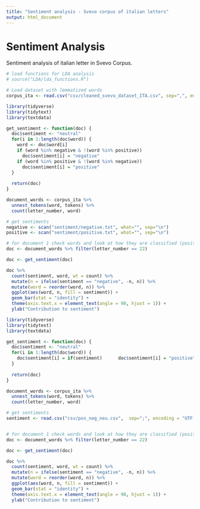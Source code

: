 ```yaml
---
title: "Sentiment analysis - Svevo corpus of italian letters"
output: html_document
---
```


# Sentiment Analysis
Sentiment analysis of italian letter in Svevo Corpus.

```r
# load functions for LDA analysis
# source("LDA/lda_functions.R")

# Load dataset with lemmatized words
corpus_ita <- read.csv("csv/cleaned_svevo_dataset_ITA.csv", sep=",", encoding = "UTF-8")

```


```r
library(tidyverse)
library(tidytext)
library(textdata)

get_sentiment <- function(doc) {
  doc$sentiment <- "neutral"
  for(i in 1:length(doc$word)) {
    word <- doc$word[i]
    if (word %in% negative & !(word %in% positive)) 
      doc$sentiment[i] = "negative"
    if (word %in% positive & !(word %in% negative))
      doc$sentiment[i] = "positive"
  }
  
  return(doc)
}

document_words <- corpus_ita %>%
  unnest_tokens(word, tokens) %>%
  count(letter_number, word)

# get sentiments
negative <- scan("sentiment/negative.txt", what="", sep="\n")
positive <- scan("sentiment/positive.txt", what="", sep="\n")

# for document 1 check words and look at how they are classified (positive or negative)
doc <- document_words %>% filter(letter_number == 22) 

doc <- get_sentiment(doc)

doc %>%
  count(sentiment, word, wt = count) %>%
  mutate(n = ifelse(sentiment == "negative", -n, n)) %>%
  mutate(word = reorder(word, n)) %>%
  ggplot(aes(word, n, fill = sentiment)) +
  geom_bar(stat = "identity") +
  theme(axis.text.x = element_text(angle = 90, hjust = 1)) +
  ylab("Contribution to sentiment")

```


```r
library(tidyverse)
library(tidytext)
library(textdata)

get_sentiment <- function(doc) {
  doc$sentiment <- "neutral"
  for(i in 1:length(doc$word)) {
    doc$sentiment[i] = if(sentiment)      doc$sentiment[i] = "positive"
  }
  
  return(doc)
}

document_words <- corpus_ita %>%
  unnest_tokens(word, tokens) %>%
  count(letter_number, word)

# get sentiments
sentiment <- read.csv("csv/pos_neg_neu.csv",  sep=";", encoding = "UTF-8")


# for document 1 check words and look at how they are classified (positive or negative)
doc <- document_words %>% filter(letter_number == 22) 

doc <- get_sentiment(doc)

doc %>%
  count(sentiment, word, wt = count) %>%
  mutate(n = ifelse(sentiment == "negative", -n, n)) %>%
  mutate(word = reorder(word, n)) %>%
  ggplot(aes(word, n, fill = sentiment)) +
  geom_bar(stat = "identity") +
  theme(axis.text.x = element_text(angle = 90, hjust = 1)) +
  ylab("Contribution to sentiment")

```